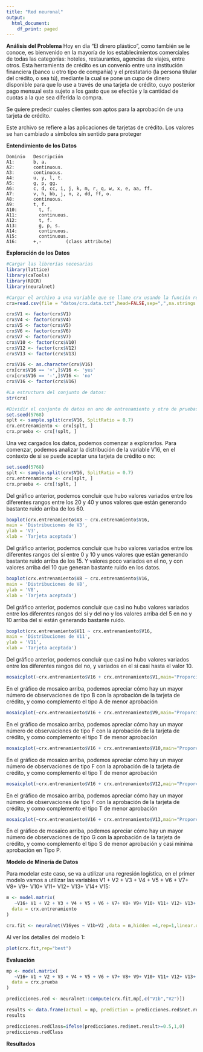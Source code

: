 ```yaml
---
title: "Red neuronal"
output:
  html_document:
    df_print: paged
---
```


**Análisis del Problema**
Hoy en día "El dinero plástico", como también se le conoce, es bienvenido en la mayoría de los establecimientos comerciales de todas las categorías: hoteles, restaurantes, agencias de viajes, entre otros.
Esta herramienta de crédito es un convenio entre una institución financiera (banco u otro tipo de compañía) y el prestatario (la persona titular del crédito, o sea tú), mediante la cual se pone un cupo de dinero disponible para que lo use a través de una tarjeta de crédito, cuyo posterior pago mensual esta sujeto a los gasto que se efectúe y la cantidad de cuotas a la que sea diferida la compra.

Se quiere predecir cuales clientes son aptos para la aprobación de una tarjeta de crédito.

Este archivo se refiere a las aplicaciones de tarjetas de crédito.
Los valores se han cambiado a símbolos sin sentido para proteger

**Entendimiento de los Datos**

    Dominio   Descripción 
    A1:	      b, a.
    A2:	      continuous.
    A3:	      continuous.
    A4:	      u, y, l, t.
    A5:	      g, p, gg.
    A6:	      c, d, cc, i, j, k, m, r, q, w, x, e, aa, ff.
    A7:	      v, h, bb, j, n, z, dd, ff, o.
    A8:	      continuous.
    A9:	      t, f.
    A10:	    t, f.
    A11:	    continuous.
    A12:	    t, f.
    A13:	    g, p, s.
    A14:	    continuous.
    A15:	    continuous.
    A16:      +,-         (class attribute)


**Exploración de los Datos**

```r
#Cargar las librerías necesarias
library(lattice)
library(caTools)
library(ROCR)
library(neuralnet)

#Cargar el archivo a una variable que se llame crx usando la función read.csv
crx=read.csv(file = "datos/crx.data.txt",head=FALSE,sep=",",na.strings = '?')

crx$V1 <- factor(crx$V1)
crx$V4 <- factor(crx$V4)
crx$V5 <- factor(crx$V5)
crx$V6 <- factor(crx$V6)
crx$V7 <- factor(crx$V7)
crx$V10 <- factor(crx$V10)
crx$V12 <- factor(crx$V12)
crx$V13 <- factor(crx$V13)

crx$V16 <- as.character(crx$V16)
crx[crx$V16 == '+',]$V16 <- 'yes'
crx[crx$V16 == '-',]$V16 <- 'no'
crx$V16 <- factor(crx$V16)

#La estructura del conjunto de datos:
str(crx)

#Dividir el conjunto de datos en uno de entrenamiento y otro de pruebas:
set.seed(5768)
splt <- sample.split(crx$V16, SplitRatio = 0.7)
crx.entrenamiento <- crx[splt, ]
crx.prueba <- crx[!splt, ]

```


Una vez cargados los datos, podemos comenzar a explorarlos. Para comenzar, podemos analizar la distribución de la variable V16, en el contexto de si se puede aceptar una tarjeta de crédito o no:


```r

set.seed(5768)
splt <- sample.split(crx$V16, SplitRatio = 0.7)
crx.entrenamiento <- crx[splt, ]
crx.prueba <- crx[!splt, ]
```
Del gráfico anterior, podemos concluir que hubo valores variados entre los diferentes rangos entre los 20 y 40 y unos valores que están generando bastante ruido arriba de los 60.

```r
boxplot(crx.entrenamiento$V3 ~ crx.entrenamiento$V16,
main = 'Distribuciones de V3',
ylab = 'V3',
xlab = 'Tarjeta aceptada')
```
Del gráfico anterior, podemos concluir que hubo valores variados entre los diferentes rangos del sí entre 0 y 10 y unos valores que están generando bastante ruido arriba de los 15. Y valores poco variados en el no, y con valores arriba del 10 que generan bastante ruido en los datos.

```r
boxplot(crx.entrenamiento$V8 ~ crx.entrenamiento$V16,
main = 'Distribuciones de V8',
ylab = 'V8',
xlab = 'Tarjeta aceptada')
```
Del gráfico anterior, podemos concluir que casi no hubo valores variados entre los diferentes rangos del sí y del no y los valores arriba del 5 en no y 10 arriba del si están generando bastante ruido.


```r
boxplot(crx.entrenamiento$V11 ~ crx.entrenamiento$V16,
main = 'Distribuciones de V11',
ylab = 'V11',
xlab = 'Tarjeta aceptada')
```
Del gráfico anterior, podemos concluir que casi no hubo valores variados entre los diferentes rangos del no, y variados en el si casi hasta el valor 10.


```r
mosaicplot(~crx.entrenamiento$V16 + crx.entrenamiento$V1,main="Proporción de aprobaciones por la variable v1",ylab="V1",xlab="¿Se aprobó?")
```
En el gráfico de mosaico arriba, podemos apreciar cómo hay un mayor número de observaciones de tipo B con la aprobación de la tarjeta de crédito, y como complemento el tipo A de menor aprobación

```r
mosaicplot(~crx.entrenamiento$V16 + crx.entrenamiento$V9,main="Proporción de aprobaciones por la variable v9",ylab="V9",xlab="¿Se aprobó?")
```
En el gráfico de mosaico arriba, podemos apreciar cómo hay un mayor número de observaciones de tipo F con la aprobación de la tarjeta de crédito, y como complemento el tipo T de menor aprobación

```r
mosaicplot(~crx.entrenamiento$V16 + crx.entrenamiento$V10,main="Proporción de aprobaciones por la variable v10",ylab="V10",xlab="¿Se aprobó?")
```
En el gráfico de mosaico arriba, podemos apreciar cómo hay un mayor número de observaciones de tipo F con la aprobación de la tarjeta de crédito, y como complemento el tipo T de menor aprobación

```r
mosaicplot(~crx.entrenamiento$V16 + crx.entrenamiento$V12,main="Proporción de aprobaciones por la variable v12",ylab="V12",xlab="¿Se aprobó?")
```
En el gráfico de mosaico arriba, podemos apreciar cómo hay un mayor número de observaciones de tipo F con la aprobación de la tarjeta de crédito, y como complemento el tipo T de menor aprobación

```r
mosaicplot(~crx.entrenamiento$V16 + crx.entrenamiento$V13,main="Proporción de aprobaciones por la variable v13",ylab="V16",xlab="¿Se aprobó?")
```
En el gráfico de mosaico arriba, podemos apreciar cómo hay un mayor número de observaciones de tipo G con la aprobación de la tarjeta de crédito, y como complemento el tipo S de menor aprobación y casi mínima aprobación en Tipo P.



**Modelo de Minería de Datos**

Para modelar este caso, se va a utilizar una regresión logística, en el primer modelo vamos a utilizar las variables V1 + V2 + V3 + V4 + V5 + V6 + V7+ V8+ V9+ V10+ V11+ V12+ V13+ V14+ V15:

```r

m <- model.matrix( 
   ~V16+ V1 + V2 + V3 + V4 + V5 + V6 + V7+ V8+ V9+ V10+ V11+ V12+ V13+ V14+ V15 ,
  data = crx.entrenamiento 
)

crx.fit <- neuralnet(V16yes ~ V1b+V2 ,data = m,hidden =4,rep=1,linear.output=T)
```

Al ver los detalles del modelo 1:
```r
plot(crx.fit,rep="best")
```

**Evaluación**

```r
mp <- model.matrix( 
   ~V16+ V1 + V2 + V3 + V4 + V5 + V6 + V7+ V8+ V9+ V10+ V11+ V12+ V13+ V14+ V15 ,
  data = crx.prueba 
)

predicciones.red <- neuralnet::compute(crx.fit,mp[,c("V1b","V2")])

results <- data.frame(actual = mp, prediction = predicciones.red$net.result)
results

predicciones.redClass=ifelse(predicciones.red$net.result>=0.5,1,0)
predicciones.redClass

```

**Resultados**

